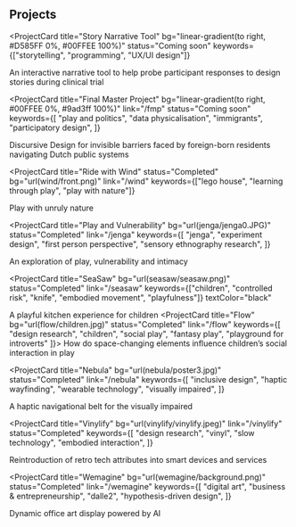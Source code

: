 
## Projects

<ProjectCard
  title="Story Narrative Tool"
  bg="linear-gradient(to right, #D585FF 0%, #00FFEE 100%)"
  status="Coming soon"
  keywords={["storytelling", "programming", "UX/UI design"]}
>
  An interactive narrative tool to help probe participant responses to design
  stories during clinical trial
</ProjectCard>

<ProjectCard
  title="Final Master Project"
  bg="linear-gradient(to right,  #00FFEE 0%, #9ad3ff 100%)"
  link="/fmp"
  status="Coming soon"
  keywords={[
    "play and politics",
    "data physicalisation",
    "immigrants",
    "participatory design",
  ]}
>
  Discursive Design for invisible barriers faced by foreign-born residents
  navigating Dutch public systems
</ProjectCard>

<ProjectCard
  title="Ride with Wind"
  status="Completed"
  bg="url(wind/front.png)"
  link="/wind"
  keywords={["lego house", "learning through play", "play with nature"]}
>
  Play with unruly nature
</ProjectCard>

<ProjectCard
  title="Play and Vulnerability"
  bg="url(jenga/jenga0.JPG)"
  status="Completed"
  link="/jenga"
  keywords={[
    "jenga",
    "experiment design",
    "first person perspective",
    "sensory ethnography research",
  ]}
>
  An exploration of play, vulnerability and intimacy
</ProjectCard>

<ProjectCard
  title="SeaSaw"
  bg="url(seasaw/seasaw.png)"
  status="Completed"
  link="/seasaw"
  keywords={["children", "controlled risk", "knife", "embodied movement", "playfulness"]}
  textColor="black"
>
  A playful kitchen experience for children
</ProjectCard>
<ProjectCard
  title="Flow"
  bg="url(flow/children.jpg)"
  status="Completed"
  link="/flow"
  keywords={[
    "design research",
    "children",
    "social play",
    "fantasy play",
    "playground for introverts"
]}>
How do space-changing elements influence children’s social interaction in play

</ProjectCard>

<ProjectCard
  title="Nebula"
  bg="url(nebula/poster3.jpg)"
  status="Completed"
  link="/nebula"
  keywords={[
    "inclusive design",
    "haptic wayfinding",
    "wearable technology",
    "visually impaired",
  ]}
>
  A haptic navigational belt for the visually impaired
</ProjectCard>

<!--  <ProjectCard
title="Meet"
bg="linear-gradient(to right, #662D8C 0%, #ED1E79 100%)"
status="Completed"
keywords={["internet of things", "growing systems"]}

> An IoT device for your distant loved ones

</ProjectCard> -->

<!-- <ProjectCard
title="Kami"
bg="linear-gradient(to right, #D4145A 0%, #FBB03B 100%)"
status="Completed"
keywords={["pragmatism philosophy"]}

> When a booking rental service connects the past, current and future

</ProjectCard>  -->

<ProjectCard
  title="Vinylify"
  bg="url(vinylify/vinylify.jpeg)"
  link="/vinylify"
  status="Completed"
  keywords={[
    "design research",
    "vinyl",
    "slow technology",
    "embodied interaction",
  ]}
>
  Reintroduction of retro tech attributes into smart devices and services
</ProjectCard>

<!--
<ProjectCard
  title="Who care for the carers"
  bg="linear-gradient(to right, #D585FF 0%, #00FFEE 100%)"
  status="Completed"
  keywords={[
    "healthcare",
    "mental health",
    "ui/ux design",
    "design sprint",
    "dutch design week",
  ]}
></ProjectCard> -->

<ProjectCard
  title="Wemagine"
  bg="url(wemagine/background.png)"
  status="Completed"
  link="/wemagine"
  keywords={[
    "digital art",
    "business & entrepreneurship",
    "dalle2",
    "hypothesis-driven design",
  ]}
>
  Dynamic office art display powered by AI
</ProjectCard>

<!--
<ProjectCard
  title="Face Recognition"
  bg="linear-gradient(to right, #D585FF 0%, #00FFEE 100%)"
  status="Completed"
  link="/face"
  keywords={["artificial intelligence", "neural network"]}
>
  Applied artificial intelligence in facial recognition
</ProjectCard>

<ProjectCard
  title="Argonaut"
  bg="linear-gradient(to right, #D585FF 0%, #00FFEE 100%)"
  status="Completed"
  link="/argonaut"
  keywords={["micro-frontend architecture", "typescript", "corporate project"]}
>
  Micro frontend framework with run-time integration
</ProjectCard>
-->
